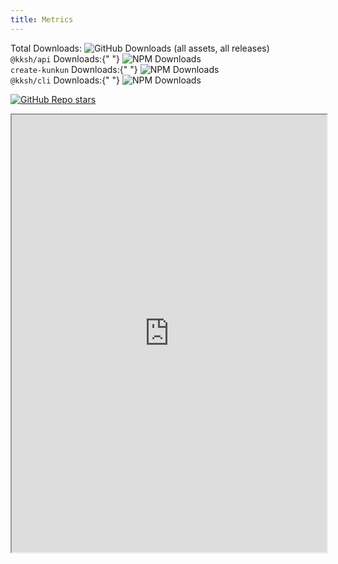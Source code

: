 ```yaml
---
title: Metrics
---
```


<div class="flex items-center gap-2">
	<span class="text-lg font-bold">Total Downloads: </span>
	<span>
		<img
			class="inline"
			alt="GitHub Downloads (all assets, all releases)"
			src="https://img.shields.io/github/downloads/kunkunsh/kunkun/total"
		/>
	</span>
</div>
<div class="flex items-center gap-2">
	<span class="text-lg font-bold">
		<code>@kksh/api</code> Downloads:{" "}
	</span>
	<span>
		<img alt="NPM Downloads" src="https://img.shields.io/npm/dm/%40kksh%2Fapi" />
	</span>
</div>
<div class="flex items-center gap-2">
	<span class="text-lg font-bold">
		<code>create-kunkun</code> Downloads:{" "}
	</span>
	<span>
		<img alt="NPM Downloads" src="https://img.shields.io/npm/dm/create-kunkun" />
	</span>
</div>
<div class="flex items-center gap-2">
	<span class="text-lg font-bold">
		<code>@kksh/cli</code> Downloads:{" "}
	</span>
	<span>
		<img alt="NPM Downloads" src="https://img.shields.io/npm/dm/%40kksh%2Fcli" />
	</span>
</div>

[<img alt="GitHub Repo stars" src="https://img.shields.io/github/stars/kunkunsh/kunkun" />](https://github.com/kunkunsh/kunkun)

<div class="not-content">
	<iframe
		src="https://awesome.huakun.tech/Repo_Star_History?repo_url=https://github.com/kunkunsh/kunkun"
		width="100%"
		height="700px"
	/>
</div>

